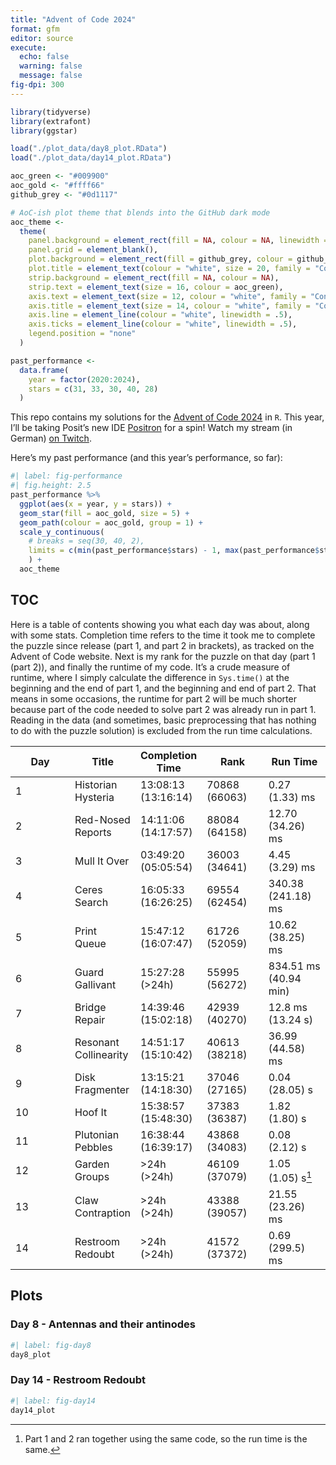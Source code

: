 ```yaml
---
title: "Advent of Code 2024"
format: gfm
editor: source
execute:
  echo: false
  warning: false
  message: false
fig-dpi: 300
---
```


```r
library(tidyverse)
library(extrafont)
library(ggstar)

load("./plot_data/day8_plot.RData")
load("./plot_data/day14_plot.RData")

aoc_green <- "#009900"
aoc_gold <- "#ffff66"
github_grey <- "#0d1117"

# AoC-ish plot theme that blends into the GitHub dark mode
aoc_theme <- 
  theme(
    panel.background = element_rect(fill = NA, colour = NA, linewidth = 1),
    panel.grid = element_blank(),
    plot.background = element_rect(fill = github_grey, colour = github_grey),
    plot.title = element_text(colour = "white", size = 20, family = "Consolas"),
    strip.background = element_rect(fill = NA, colour = NA),
    strip.text = element_text(size = 16, colour = aoc_green),
    axis.text = element_text(size = 12, colour = "white", family = "Consolas"),
    axis.title = element_text(size = 14, colour = "white", family = "Consolas"),
    axis.line = element_line(colour = "white", linewidth = .5),
    axis.ticks = element_line(colour = "white", linewidth = .5),
    legend.position = "none"
  )

past_performance <- 
  data.frame(
    year = factor(2020:2024),
    stars = c(31, 33, 30, 40, 28)
  )
```

This repo contains my solutions for the [Advent of Code 2024](https://adventofcode.com/2024) in `R`. This year, I'll be taking Posit's new IDE [Positron](https://positron.posit.co/) for a spin! Watch my stream (in German) [on Twitch](https://www.twitch.tv/einglasrotwein).

Here's my past performance (and this year's performance, so far):

```r
#| label: fig-performance
#| fig.height: 2.5
past_performance %>% 
  ggplot(aes(x = year, y = stars)) +
  geom_star(fill = aoc_gold, size = 5) +
  geom_path(colour = aoc_gold, group = 1) +
  scale_y_continuous(
    # breaks = seq(30, 40, 2), 
    limits = c(min(past_performance$stars) - 1, max(past_performance$stars) + 1)
    ) +
  aoc_theme
```

## TOC

Here is a table of contents showing you what each day was about, along with some stats.
Completion time refers to the time it took me to complete the puzzle since release (part 1, and part 2 in brackets), as tracked on the Advent of Code website.
Next is my rank for the puzzle on that day (part 1 (part 2)), and finally the runtime of my code.
It's a crude measure of runtime, where I simply calculate the difference in `Sys.time()` at the beginning and the end of part 1, and the beginning and end of part 2. 
That means in some occasions, the runtime for part 2 will be much shorter because part of the code needed to solve part 2 was already run in part 1. 
Reading in the data (and sometimes, basic preprocessing that has nothing to do with the puzzle solution) is excluded from the run time calculations.

| Day | Title                   | Completion Time     | Rank          | Run Time            |
|---------------|---------------|---------------|---------------|---------------|
| 1   | Historian Hysteria        | 13:08:13 (13:16:14) | 70868 (66063)   | 0.27 (1.33) ms     |
| 2   | Red-Nosed Reports        | 14:11:06 (14:17:57) | 88084 (64158)   | 12.70 (34.26) ms     |
| 3   | Mull It Over        | 03:49:20 (05:05:54) | 36003 (34641)   | 4.45 (3.29) ms     |
| 4   | Ceres Search        | 16:05:33 (16:26:25) | 69554 (62454)   | 340.38 (241.18) ms     |
| 5   | Print Queue        | 15:47:12 (16:07:47) | 61726 (52059)   | 10.62 (38.25) ms     |
| 6   | Guard Gallivant        | 15:27:28 (>24h) | 55995 (56272)   | 834.51 ms (40.94 min)     |
| 7   | Bridge Repair        | 14:39:46 (15:02:18) | 42939 (40270)   | 12.8 ms (13.24 s)     |
| 8   | Resonant Collinearity        | 14:51:17 (15:10:42) | 40613 (38218)   | 36.99 (44.58) ms     |
| 9   | Disk Fragmenter        | 13:15:21 (14:18:30) | 37046 (27165)   | 0.04 (28.05) s     |
| 10   | Hoof It        | 15:38:57 (15:48:30) | 37383 (36387)   | 1.82 (1.80) s     |
| 11   | Plutonian Pebbles        | 16:38:44 (16:39:17) | 43868 (34083)   | 0.08 (2.12) s     |
| 12   | Garden Groups        | >24h (>24h) | 46109 (37079)   | 1.05 (1.05) s[^1]     |
| 13   | Claw Contraption        | >24h (>24h) | 43388 (39057)   | 21.55 (23.26) ms     |
| 14   | Restroom Redoubt        | >24h (>24h) | 41572 (37372)   | 0.69 (299.5) ms     |

[^1]: Part 1 and 2 ran together using the same code, so the run time is the same.

## Plots

### Day 8 - Antennas and their antinodes

```r
#| label: fig-day8
day8_plot
```

### Day 14 - Restroom Redoubt

```r
#| label: fig-day14
day14_plot
```

